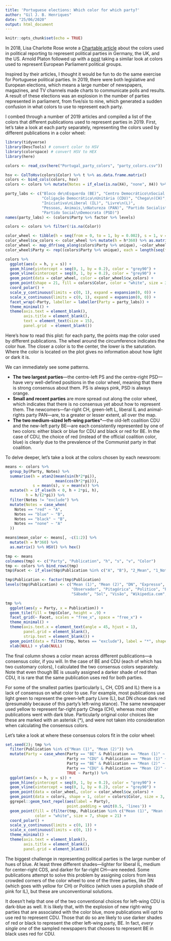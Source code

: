 ```yaml
---
title: 'Portuguese elections: Which color for which party?'
author: "Gil J. B. Henriques"
date: "25/06/2020"
output: html_document
---
```


```r
knitr::opts_chunk$set(echo = TRUE)
```

In 2018, Lisa Charlotte Rose wrote a [Chartable article](https://blog.datawrapper.de/partycolors/) about the colors used in political reporting to represent political parties in Germany, the UK, and the US. Arnold Platon followed up with a [post](https://arnoldplaton.wordpress.com/2018/12/) taking a similar look at colors used to represent European Parliament political groups.

Inspired by their articles, I thought it would be fun to do the same exercise for Portuguese political parties. In 2019, there were both legislative and European elections, which means a large number of newspapers, magazines, and TV channels made charts to communicate polls and results. A result of these elections was an explosion in the number of parties represented in parliament, from five/six to nine, which generated a sudden confusion in what colors to use to represent each party.

I combed through a number of 2019 articles and compiled a list of the colors that different publications used to represent parties in 2019. First, let's take a look at each party separately, representing the colors used by different publications in a color wheel:

```r
library(tidyverse)
library(DescTools) # convert color to HSV
library(colorspace) # convert HSV to HEX
library(here)

colors <- read_csv(here("Portugal_party_colors", "party_colors.csv"))

hsv <- ColToHsv(colors$Color) %>% t %>% as.data.frame.matrix()
colors <- bind_cols(colors, hsv)
colors <- colors %>% mutate(Notes = if_else(is.na(X4), "none", X4)) %>% select(-X4) %>% drop_na()

party_labs <- c("Bloco de\nEsquerda (BE)", "Centro Democrático\nSocial (CDS)", 
                "Coligação Democrática\nUnitária (CDU)", "Chega\n(CH)", 
                "Iniciativa\nLiberal (IL)", "Livre\n(L)", 
                "Pessoas, Animais,\nNatureza (PAN)", "Partido Socialista\n(PS)",
                "Partido Social\nDemocrata (PSD)")
names(party_labs) <- (colors$Party %>% factor %>% levels)

colors <- colors %>% filter(!is.na(Color))

color_wheel <- tibble(h = seq(from = 0, to = 1, by = 0.002), s = 1, v = 1)
color_wheel$cw_colors <- color_wheel %>% mutate(h = h*360) %>% as.matrix() %>% HSV() %>% hex
color_wheel <- map_dfr(seq_along(colors$Party %>% unique), ~color_wheel)
color_wheel$Party <- rep((colors$Party %>% unique), each = length(seq(from = 0, to = 1, by = 0.002)))
```

```r
colors %>% 
  ggplot(aes(x = h, y = s)) +
  geom_hline(yintercept = seq(0, 1, by = 0.2), color = "grey90") +
  geom_vline(xintercept = seq(0, 1, by = 0.2), color = "grey90") +
  geom_point(data = color_wheel, color = color_wheel$cw_colors) +
  geom_point(shape = 21, fill = colors$Color, color = "white", size = 3.5) +
  coord_polar() +
  scale_y_continuous(limits = c(0, 1), expand = expansion(0, 0)) +
  scale_x_continuous(limits = c(0, 1), expand = expansion(0, 0)) +
  facet_wrap(~Party, labeller = labeller(Party = party_labs)) +
  theme_minimal() +
  theme(axis.text = element_blank(),
        axis.title = element_blank(),
        text = element_text(size = 15),
        panel.grid  = element_blank()) 
```

Here's how to read this plot: for each party, the points map the color used by different publications. The wheel around the circumference indicates the color hue. The closer a color is to the center, the lower is the saturation. Where the color is located on the plot gives no information about how light or dark it is.

We can immediately see some patterns. 

  - **The two largest parties**---the centre-left PS and the centre-right PSD---have very well-defined positions in the color wheel, meaning that there is strong consensus about them. PS is always pink, PSD is always orange. 
  - **Small and recent parties** are more spread out along the color wheel, which indicates that there is no consensus yet about how to represent them. The newcomers---far-right CH, green-left L, liberal IL and animal-rights party PAN---are, to a greater or lesser extent, all over the map. 
  - **The two medium-sized left-wing parties***---the old-left coalition CDU and the new-left party BE---are each consistently represented by one of two colors: either black or blue for CDU and black or red for BE. In the case of CDU, the choice of red (instead of the official coalition color, blue) is clearly due to the prevalence of the Communist party in that coalition.
  
To delve deeper, let's take a look at the colors chosen by each newsroom:

```r
means <- colors %>% 
  group_by(Party, Notes) %>% 
  summarise(h = atan2(mean(sin(h*2*pi)), 
                      mean(cos(h*2*pi))),
            s = mean(s), v = mean(v)) %>% 
  mutate(h = if_else(h < 0, h + 2*pi, h),
         h = h/(2*pi)) %>% 
  filter(Notes != "exclude") %>% 
  mutate(Notes = case_when(
    Notes == "red" ~ "A",
    Notes == "blue" ~ "B",
    Notes == "black" ~ "B",
    Notes == "none" ~ "A"
  ))

means$mean_color <- means[, -c(1:2)] %>% 
  mutate(h = h*360) %>% 
  as.matrix() %>% HSV() %>% hex()

tmp <- means
colnames(tmp) <- c("Party", "Publication", "h", "s", "v", "Color")
tmp <- colors %>% bind_rows(tmp)
tmp$Facet <- if_else(tmp$Publication %in% c("A", "B"), "2_Mean", "1_Not_Mean")

tmp$Publication <- factor(tmp$Publication)
levels(tmp$Publication) <- c("Mean (1)", "Mean (2)", "DN", "Expresso", "JN", "J. Negócios", "J. Económico", 
                             "Observador", "Pitagórica", "Politico", "Público", "RTP",
                             "Sábado", "Sol", "Visão", "Wikipedia.com", "Wikipedia.pt")
```

```r
tmp %>% 
  ggplot(aes(y = Party, x = Publication)) +
  geom_tile(fill = tmp$Color, height = .9) +
  facet_grid(~ Facet, scales = "free_x", space = "free_x") +
  theme_minimal() +
  theme(axis.text.x = element_text(angle = 45, hjust = 1),
        panel.grid = element_blank(),
        strip.text = element_blank()) +
  geom_point(data = filter(tmp, Notes == "exclude"), label = "*", shape = 8) +
  xlab(NULL) + ylab(NULL)
```

The final column shows a color mean across different publications---a consensus color, if you will. In the case of BE and CDU (each of which has two customary colors), I calculated the two consensus colors separately. Note that even though BE is usually assigned a darker shade of red than CDU, it is rare that the same publication uses red for both parties. 

For some of the smallest parties (particularly L, CH, CDS and IL) there is a lack of consensus on what color to use. For example, most publications use light green to represent the green-left party Livre (L), but DN chose dark red (presumably because of this party's left-wing stance). The same newspaper used yellow to represent far-right party Chega (CH), whereas most other publications went with dark blue. Particularly original color choices like these are marked with an asterisk (*), and were not taken into consideration when calculating the consensus colors.

Let's take a look at where these consensus colors fit in the color wheel:

```r
set.seed(2); tmp %>% 
  filter(Publication %in% c("Mean (1)", "Mean (2)")) %>%
  mutate(Party = case_when(Party == "BE" & Publication == "Mean (1)" ~ "BE (1)",
                           Party == "CDU" & Publication == "Mean (1)" ~ "CDU (1)",
                           Party == "BE" & Publication == "Mean (2)" ~ "BE (2)",
                           Party == "CDU" & Publication == "Mean (2)" ~ "CDU (2)",
                           TRUE ~ Party)) %>% 
  ggplot(aes(x = h, y = s)) +
  geom_hline(yintercept = seq(0, 1, by = 0.2), color = "grey90") +
  geom_vline(xintercept = seq(0, 1, by = 0.2), color = "grey90") +
  geom_point(data = color_wheel, color = color_wheel$cw_colors) +
  geom_point(data = colors, shape = 1, color = colors$Color, size = 3, alpha = 0.75) +
  ggrepel::geom_text_repel(aes(label = Party), 
                           point.padding = unit(0.5, 'lines')) +
  geom_point(fill = (filter(tmp, Publication %in% c("Mean (1)", "Mean (2)")))$Color, 
             color = "white", size = 7, shape = 21) +
  coord_polar() +
  scale_y_continuous(limits = c(0, 1)) +
  scale_x_continuous(limits = c(0, 1)) +
  theme_minimal() +
  theme(axis.text = element_blank(),
        axis.title = element_blank(),
        panel.grid = element_blank())
```

The biggest challenge in representing political parties is the large number of hues of blue. At least three different shades---lighter for liberal IL, medium for center-right CDS, and darker for far-right CH---are needed. Some publications attempt to solve this problem by assigning colors from less crowded corners of the color wheel to one of the three parties, like DN (which goes with yellow for CH) or Politico (which uses a purplish shade of pink for IL), but these are unconventional solutions.

It doesn't help that one of the two conventional choices for left-wing CDU is dark-blue as well. It is likely that, with the explosion of new right-wing parties that are associated with the color blue, more publications will opt to use red to represent CDU. Those that do so are likely to use darker shades of red or black to represent the other left-wing party, BE. In fact, *every single one* of the sampled newspapers that chooses to represent BE in black uses red for CDU.

